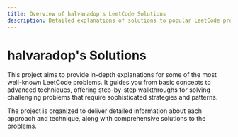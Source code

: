 ```yaml
---
title: Overview of halvaradop's LeetCode Solutions
description: Detailed explanations of solutions to popular LeetCode problems
---
```


# halvaradop's Solutions

This project aims to provide in-depth explanations for some of the most well-known LeetCode problems. It guides you from basic concepts to advanced techniques, offering step-by-step walkthroughs for solving challenging problems that require sophisticated strategies and patterns.

The project is organized to deliver detailed information about each approach and technique, along with comprehensive solutions to the problems.
